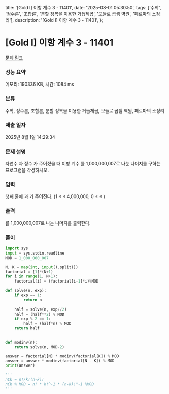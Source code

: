   title: '[Gold I] 이항 계수 3 - 11401',
  date: '2025-08-01 05:30:50',
  tags: ['수학', '정수론', '조합론', '분할 정복을 이용한 거듭제곱', '모듈로 곱셈 역원', '페르마의 소정리'],
  description: '[Gold I] 이항 계수 3 - 11401',
};

# [Gold I] 이항 계수 3 - 11401 

[문제 링크](https://www.acmicpc.net/problem/11401) 

### 성능 요약

메모리: 190336 KB, 시간: 1084 ms

### 분류

수학, 정수론, 조합론, 분할 정복을 이용한 거듭제곱, 모듈로 곱셈 역원, 페르마의 소정리

### 제출 일자

2025년 8월 1일 14:29:34

### 문제 설명

자연수 과 정수 가 주어졌을 때 이항 계수 를 1,000,000,007로 나눈 나머지를 구하는 프로그램을 작성하시오.

### 입력 

 첫째 줄에 과 가 주어진다. (1 ≤  ≤ 4,000,000, 0 ≤  ≤ )

### 출력 

  를 1,000,000,007로 나눈 나머지를 출력한다.

### 풀이
```python
import sys
input = sys.stdin.readline
MOD = 1_000_000_007

N, K = map(int, input().split())
factorial = [1]*(N+1)
for i in range(1, N+1):
    factorial[i] = (factorial[i-1]*i)%MOD

def solve(n, exp):
    if exp == 1:
        return n
    
    half = solve(n, exp//2)
    half = (half**2) % MOD
    if exp % 2 == 1:
        half = (half*n) % MOD
    return half
    

def modinv(n):
    return solve(n, MOD-2)

answer = factorial[N] * modinv(factorial[K]) % MOD
answer = answer * modinv(factorial[N - K]) % MOD
print(answer)

'''
nCk = n!/k!(n-k)!
nCk % MOD = n! * k!^-1 * (n-k)!^-1 %MOD
'''
```